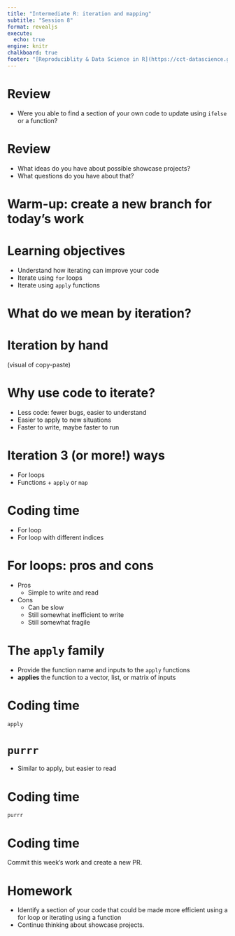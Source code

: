```yaml
---
title: "Intermediate R: iteration and mapping"
subtitle: "Session 8"
format: revealjs
execute: 
  echo: true
engine: knitr
chalkboard: true
footer: "[Reproduciblity & Data Science in R](https://cct-datascience.github.io/repro-data-sci/)"
---
```


# Review

-   Were you able to find a section of your own code to update using `ifelse` or a function?

# Review

-   What ideas do you have about possible showcase projects?
-   What questions do you have about that?

# Warm-up: create a new branch for today's work

# Learning objectives

-   Understand how iterating can improve your code
-   Iterate using `for` loops
-   Iterate using `apply` functions <!--# Or purrr -->

# What do we mean by iteration?

# Iteration by hand

(visual of copy-paste)

# Why use code to iterate?

- Less code: fewer bugs, easier to understand
- Easier to apply to new situations
- Faster to write, maybe faster to run

# Iteration 3 (or more!) ways

- For loops
- Functions + `apply` or `map`

# Coding time

- For loop
- For loop with different indices

# For loops: pros and cons

- Pros
  - Simple to write and read
- Cons
  - Can be slow
  - Still somewhat inefficient to write
  - Still somewhat fragile
  
# The `apply` family

- Provide the function name and inputs to the `apply` functions
- **applies** the function to a vector, list, or matrix of inputs

# Coding time

`apply`

# `purrr`

- Similar to apply, but easier to read

# Coding time

`purrr`

# Coding time

Commit this week's work and create a new PR.


# Homework

-   Identify a section of your code that could be made more efficient using a for loop or iterating using a function
-   Continue thinking about showcase projects.

